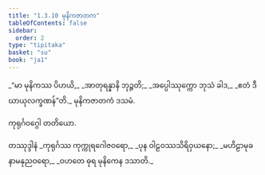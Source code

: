 ```yaml
---
title: "1.3.10 မုနိကဇာတက"
tableOfContents: false
sidebar:
  order: 2
type: "tipitaka"
basket: "su"
book: "ja1"
---
```



<DynamicBreadcrumb />

<Division number="30" book="ja1">

<Paragraph number="64" type="verses" book="ja1">
_“မာ မုနိကဿ ပိဟယိ,_  
_အာတုရန္နာနိ ဘုဉ္ဇတိ;_  
_အပ္ပေါဿုက္ကော ဘုသံ ခါဒ,_  
_ဧတံ ဒီဃာယုလက္ခဏန်”တိ._  


</Paragraph>
</Division>

<Paragraph number="65" type="center" book="ja1">
မုနိကဇာတကံ ဒသမံ.

  
ကုရုင်္ဂဝဂ္ဂေါ တတိယော.



</Paragraph>

<Paragraph number="66" type="center" book="ja1">
တဿုဒ္ဒါနံ


</Paragraph>

<Paragraph number="67" type="verses" book="ja1">
_ကုရုင်္ဂဿ ကုက္ကုရဂေါဇဝရော,_  
_ပုန ဝါဠဝဿသိရိဝှယနော;_  
_မဟိဠာမုခနာမနုညဝရော,_  
_ဝဟတေ ဓုရ မုနိကေန ဒသာတိ._
</Paragraph>